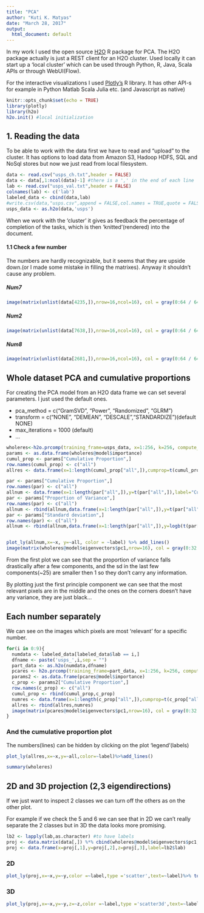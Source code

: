 ```yaml
---
title: "PCA"
author: "Kuti K. Matyas"
date: "March 28, 2017"
output:
  html_document: default
---
```


In my work I used the open source [H2O](https://www.h2o.ai/) R package for PCA. The H2O package actually is just a REST client for an H2O cluster. Used locally it can start up a 'local cluster' which can be used through Python, R, Java, Scala APIs or through WebUI(Flow). 

For the interactive visualizations I used [Plotly's](https://plot.ly/r/) R library. It has other API-s for example in Python Matlab Scala Julia etc. (and Javascript as native) 
```r
knitr::opts_chunk$set(echo = TRUE)
library(plotly)
library(h2o)
h2o.init() #local initialization
```

## 1. Reading the data

To be able to work with the data first we have to read and "upload" to the cluster. It has options to load data from Amazon S3, Hadoop HDFS, SQL and NoSql stores but now we just read from local filesystem.
```r
data <- read.csv("usps_ch.txt",header = FALSE)
data <- data[,1:ncol(data)-1] #there is a ',' in the end of each line
lab <- read.csv("usps_val.txt",header = FALSE)
colnames(lab) <- c('lab')
labeled_data <- cbind(data,lab)
#write.csv(data,"usps.csv",append = FALSE,col.names = TRUE,quote = FALSE,row.names = FALSE)
usps_data <- as.h2o(data,'usps') 
```
When we work with the 'cluster' it gives as feedback the percentage of completion of the tasks, which is then 'knitted'(rendered) into the document.

#### 1.1 Check a few number {.tabset}

The numbers are hardly recognizable, but it seems that they are upside down.(or I made some mistake in filling the matrixes). Anyway it shouldn't cause any problem.

##### Num7 
```r
image(matrix(unlist(data[4235,]),nrow=16,ncol=16), col = gray(0:64 / 64))
```




##### Num2
```r
image(matrix(unlist(data[7638,]),nrow=16,ncol=16), col = gray(0:64 / 64))
```

##### Num8 
```r
image(matrix(unlist(data[2681,]),nrow=16,ncol=16), col = gray(0:64 / 64))
```


## Whole dataset PCA and cumulative proportions
For creating the PCA model from an H2O data frame we can set several parameters. I just used the default ones.

* pca_method = c("GramSVD", "Power", "Randomized", "GLRM") 
* transform = c("NONE", "DEMEAN", "DESCALE","STANDARDIZE")(default NONE)
* max_iterations = 1000 (default)
* ...
```r
wholeres<-h2o.prcomp(training_frame=usps_data, x=1:256, k=256, compute_metrics = TRUE)
params <- as.data.frame(wholeres@model$importance)
cumul_prop <- params["Cumulative Proportion",]
row.names(cumul_prop) <- c("all")
allres <- data.frame(x=1:length(cumul_prop["all",]),cumprop=t(cumul_prop["all",]),label="all",stringsAsFactors=FALSE)


```



```r
par <- params["Cumulative Proportion",]
row.names(par) <- c("all")
allnum <- data.frame(x=1:length(par["all",]),y=t(par["all",]),label="Cumulative Proportion")
par <- params["Proportion of Variance",]
row.names(par) <- c("all")
allnum <- rbind(allnum,data.frame(x=1:length(par["all",]),y=t(par["all",]),label="Proportion of Variance"))
par <- params["Standard deviation",]
row.names(par) <- c("all")
allnum <- rbind(allnum,data.frame(x=1:length(par["all",]),y=logb(t(par["all",]),base = 10),label="Log Standard Deviation"))


plot_ly(allnum,x=~x, y=~all, color = ~label) %>% add_lines() 
image(matrix(wholeres@model$eigenvectors$pc1,nrow=16), col = gray(0:32 / 32))
```
From the first plot we can see that the proportion of variance falls drastically after a few components, and the sd in the last few components(~25) are smaller then 1 so they don't carry any information.

By plotting just the first principle component we can see that the most relevant pixels are in the middle and the ones on the corners doesn't have any variance, they are just black... 

## Each number separately
We can see on the images which pixels are most 'relevant' for a specific number.
```r
for(i in 0:9){
  numdata <- labeled_data[labeled_data$lab == i,]
  dfname <- paste('usps_',i,sep = "")
  part_data <- as.h2o(numdata,dfname) 
  pcares <- h2o.prcomp(training_frame=part_data, x=1:256, k=256, compute_metrics = TRUE,ignore_const_cols = FALSE)
  params2 <- as.data.frame(pcares@model$importance)
  c_prop <- params2["Cumulative Proportion",]
  row.names(c_prop) <- c("all") 
  cumul_prop <- rbind(cumul_prop,c_prop)
  numres <- data.frame(x=1:length(c_prop["all",]),cumprop=t(c_prop["all",]),label=dfname)
  allres <- rbind(allres,numres)
  image(matrix(pcares@model$eigenvectors$pc1,nrow=16), col = gray(0:32 / 32))
}

```

### And the cumulative proportion plot
The numbers(lines) can be hidden by clicking on the plot 'legend'(labels)
```r
plot_ly(allres,x=~x,y=~all,color=~label)%>%add_lines()
```


```r
summary(wholeres)
```




## 2D and 3D projection (2,3 eigendirections){.tabset}

If we just want to inspect 2 classes we can turn off the others as on the other plot.

For example if we check the 5 and 6 we can see that in 2D we can't really separate the 2 classes but in 3D the data looks more promising.
```r
lb2 <- lapply(lab,as.character) #to have labels
proj <- data.matrix(data[,]) %*% cbind(wholeres@model$eigenvectors$pc1,wholeres@model$eigenvectors$pc2,wholeres@model$eigenvectors$pc3)
proj <- data.frame(x=proj[,1],y=proj[,2],z=proj[,3],label=lb2$lab)

```



### 2D
```r
plot_ly(proj,x=~x,y=~y,color =~label,type ='scatter',text=~label)%>% toWebGL() #2d
```

### 3D
```r
plot_ly(proj,x=~x,y=~y,z=~z,color =~label,type ='scatter3d',text=~label) %>% toWebGL() #3d
```



